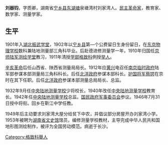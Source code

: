 {{unreferenced|time=2015-04-08T02:01:43+00:00}}
'''刘器钧'''{{BD|1881年|9月30|1958年|12月}}，字质卿，湖南省[[宁乡县|宁乡县]][[东湖塘镇|东湖塘]]泉塘湾村刘家湾人。[[民主革命|民主革命家]]，教育家、数学家、测量学家。
==生平==
1901年入[[湖北振武学堂|湖北振武学堂]]，1902年以[[宁乡县|宁乡县]]第—个公费留日生身份留日，在[[东京物理学校|东京物理学校]]数科兼陆地测量部三角科毕业。后赴德进修测量学一年，1910年归国任[[京师陆军测绘学堂|京师陆军测绘学堂]]教习，1911年清授[[学部|学部]][[格致科|格致科]]例授[[举人|举人]]。

[[辛亥革命|辛亥革命]]后任山西省、陕西省测量局局长。1912年应[[黄兴|黄兴]]电召任[[南京临时政府|南京临时政府]]陆军部参谋本部测量局三角科科长。后任[[北洋政府|北洋政府]]参谋本部科长。[[护国战争|护国将军]][[蔡锷|蔡锷]]在京时在其下任职。后任[[北洋政府|北洋政府]]参谋本部测量总局局长、总监。

1932年9月任[[中央陆地测量学校|中央陆地测量学校]]少将校长，1940年改任[[中央陆地测量学校|中央陆地测量学校]]教育长。1942年任[[中央陆地测量学校|中央陆地测量学校]]总监。[[国民政府军事委员会|国民政府军事委员会]]参议。1946年7月31日授中将衔。回乡在靳江中学任教。

1949年后主动要求刘家湾大屋分给贫下中农，并倡议部分房屋开办刘家湾小学。1953年被聘为[[湖南省文史馆|湖南省文史馆]]馆员，编修测量学校教材，主导完成中华人民共和国地形图测绘制作，被评为全国劳动模范。病逝于长沙。

[[Category:格致科舉人|Category:格致科舉人]]